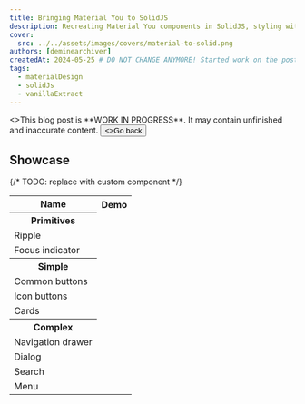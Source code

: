 ```yaml
---
title: Bringing Material You to SolidJS
description: Recreating Material You components in SolidJS, styling with Vanilla Extract.
cover:
  src: ../../assets/images/covers/material-to-solid.png
authors: [deminearchiver]
createdAt: 2024-05-25 # DO NOT CHANGE ANYMORE! Started work on the post 2024-05-25
tags:
  - materialDesign
  - solidJs
  - vanillaExtract
---
```






<Aside variant="caution">
  <>This blog post is **WORK IN PROGRESS**. It may contain unfinished and inaccurate content.</>
  <Button
    slot="action"
    variant="error"
    class="not-content"
    href="/blog"
    data-navigate-back>
      <ArrowBackIcon slot="leading" width={18} height={18} />
      <>Go back</>
  </Button>
</Aside>

## Showcase

{/* TODO: replace with custom component */}

<table>
  <tr>
    <th>Name</th>
    <th>Demo</th>
  </tr>
  <tr>
    <th colSpan={2}>Primitives</th>
  </tr>
  <tr>
    <td><DragClickIcon width={24} height={24} />Ripple</td>
  </tr>
  <tr>
    <td><HighlightKeyboardFocusIcon width={24} height={24} />Focus indicator</td>
  </tr>
  <tr>
    <th colSpan={2}>Simple</th>
  </tr>
  <tr>
    <td><ButtonsAltIcon width={24} height={24} />Common buttons</td>
  </tr>
  <tr>
    <td><PlayCircleIcon width={24} height={24} />Icon buttons</td>
  </tr>
  <tr>
    <td><RectangleIcon width={24} height={24} />Cards</td>
  </tr>
  <tr>
    <th colSpan={2}>Complex</th>
  </tr>
  <tr>
    <td>Navigation drawer</td>
  </tr>
  <tr>
    <td>Dialog</td>
  </tr>
  <tr>
    <td><SearchIcon width={24} height={24} />Search</td>
  </tr>
  <tr>
    <td><MenuIcon width={24} height={24} />Menu</td>
  </tr>
</table>
